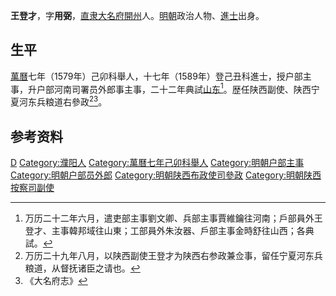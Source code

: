 '''王登才'''，字'''用弼'''，[[直隶|直隶]][[大名府|大名府]][[開州|開州]]人。[[明朝|明朝]]政治人物、[[進士|進士]]出身。

== 生平 ==
[[萬曆|萬曆]]七年（1579年）己卯科舉人，十七年（1589年）登己丑科進士，授户部主事，升户部河南司署员外郎事主事，二十二年典試[[山东|山东]]<ref>万历二十二年六月，遣吏部主事劉文卿、兵部主事賈維鑰往河南；戶部員外王登才、主事韓邦域往山東；工部員外朱汝器、戶部主事金時舒往山西；各典試。</ref>。歴任陕西副使、陕西宁夏河东兵粮道右參政<ref>万历二十九年八月，以陕西副使王登才为陕西右参政兼佥事，留任宁夏河东兵粮道，从督抚诸臣之请也。</ref><ref>《大名府志》</ref>。

== 参考资料 ==
{{reflist}}

{{萬曆十七年己丑科殿試金榜}}

{{Authority control}}

{{DEFAULTSORT:Wang王}}
[[Category:王姓|D]]
[[Category:濮阳人|Category:濮阳人]]
[[Category:萬曆七年己卯科舉人|Category:萬曆七年己卯科舉人]]
[[Category:明朝户部主事|Category:明朝户部主事]]
[[Category:明朝户部员外郎|Category:明朝户部员外郎]]
[[Category:明朝陕西布政使司參政|Category:明朝陕西布政使司參政]]
[[Category:明朝陕西按察司副使|Category:明朝陕西按察司副使]]


{{明朝人物小作品}}